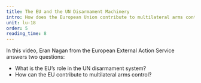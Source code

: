 ```yaml
---
title: The EU and the UN Disarmament Machinery
intro: How does the European Union contribute to multilateral arms control in the context of the UN Machinery?
unit: lu-18
order: 5
reading_time: 8
---
```



In this video, Eran Nagan from the European External Action Service answers two questions:

- What is the EU’s role in the UN disarmament system?
- How can the EU contribute to multilateral arms control?
